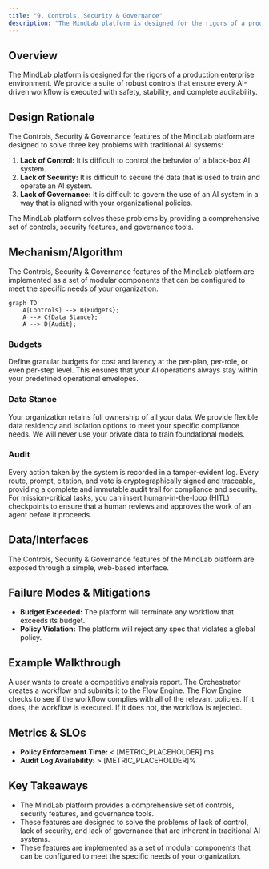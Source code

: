 ```yaml
---
title: "9. Controls, Security & Governance"
description: "The MindLab platform is designed for the rigors of a production enterprise environment. We provide a suite of robust controls that ensure every AI-driven workflow is executed with safety, stability, and complete auditability."
---
```


## Overview

The MindLab platform is designed for the rigors of a production enterprise environment. We provide a suite of robust controls that ensure every AI-driven workflow is executed with safety, stability, and complete auditability.

## Design Rationale

The Controls, Security & Governance features of the MindLab platform are designed to solve three key problems with traditional AI systems:

1.  **Lack of Control:** It is difficult to control the behavior of a black-box AI system.
2.  **Lack of Security:** It is difficult to secure the data that is used to train and operate an AI system.
3.  **Lack of Governance:** It is difficult to govern the use of an AI system in a way that is aligned with your organizational policies.

The MindLab platform solves these problems by providing a comprehensive set of controls, security features, and governance tools.

## Mechanism/Algorithm

The Controls, Security & Governance features of the MindLab platform are implemented as a set of modular components that can be configured to meet the specific needs of your organization.

```mermaid
graph TD
    A[Controls] --> B{Budgets};
    A --> C{Data Stance};
    A --> D{Audit};
```

### Budgets

Define granular budgets for cost and latency at the per-plan, per-role, or even per-step level. This ensures that your AI operations always stay within your predefined operational envelopes.

### Data Stance

<CardGroup cols={2}>
  <Card title="Data Ownership" icon="file-shield">
    Your organization retains full ownership of all your data.
  </Card>
  <Card title="Data Residency & Isolation" icon="server">
    We provide flexible data residency and isolation options to meet your specific compliance needs.
  </Card>
  <Card title="No FM Training on Private Data" icon="user-x">
    We will never use your private data to train foundational models.
  </Card>
</CardGroup>

### Audit

<AccordionGroup>
  <Accordion title="Tamper-Evident Logs">
    Every action taken by the system is recorded in a tamper-evident log. Every route, prompt, citation, and vote is cryptographically signed and traceable, providing a complete and immutable audit trail for compliance and security.
  </Accordion>
  <Accordion title="HITL Checkpoints">
    For mission-critical tasks, you can insert human-in-the-loop (HITL) checkpoints to ensure that a human reviews and approves the work of an agent before it proceeds.
  </Accordion>
</AccordionGroup>

## Data/Interfaces

The Controls, Security & Governance features of the MindLab platform are exposed through a simple, web-based interface.

## Failure Modes & Mitigations

-   **Budget Exceeded:** The platform will terminate any workflow that exceeds its budget.
-   **Policy Violation:** The platform will reject any spec that violates a global policy.

## Example Walkthrough

A user wants to create a competitive analysis report. The Orchestrator creates a workflow and submits it to the Flow Engine. The Flow Engine checks to see if the workflow complies with all of the relevant policies. If it does, the workflow is executed. If it does not, the workflow is rejected.

## Metrics & SLOs

-   **Policy Enforcement Time:** < [METRIC_PLACEHOLDER] ms
-   **Audit Log Availability:** > [METRIC_PLACEHOLDER]%

## Key Takeaways

-   The MindLab platform provides a comprehensive set of controls, security features, and governance tools.
-   These features are designed to solve the problems of lack of control, lack of security, and lack of governance that are inherent in traditional AI systems.
-   These features are implemented as a set of modular components that can be configured to meet the specific needs of your organization.